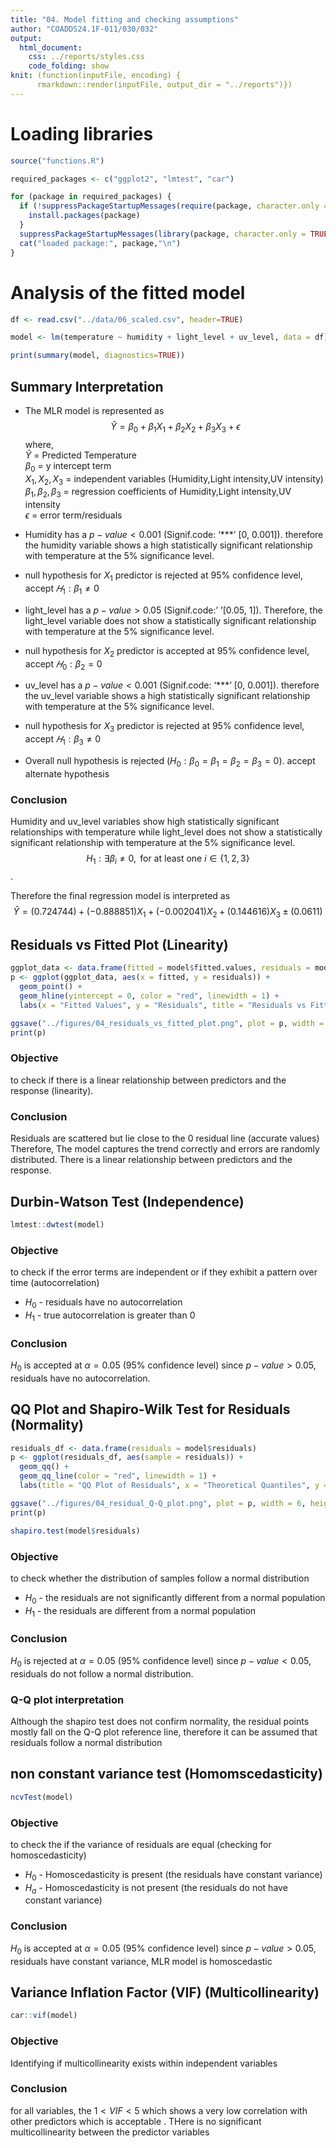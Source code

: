 ---
title: "04. Model fitting and checking assumptions"
author: "COADDS24.1F-011/030/032"
output: 
  html_document:
    css: ../reports/styles.css
    code_folding: show
knit: (function(inputFile, encoding) {
      rmarkdown::render(inputFile, output_dir = "../reports")})
---

# Loading libraries

```{r}
source("functions.R")

required_packages <- c("ggplot2", "lmtest", "car")

for (package in required_packages) {
  if (!suppressPackageStartupMessages(require(package, character.only = TRUE))) {
    install.packages(package)
  }
  suppressPackageStartupMessages(library(package, character.only = TRUE))
  cat("loaded package:", package,"\n")
}
```

# Analysis of the fitted model
```{r}
df <- read.csv("../data/06_scaled.csv", header=TRUE)

model <- lm(temperature ~ humidity + light_level + uv_level, data = df)

print(summary(model, diagnostics=TRUE))
```
## Summary Interpretation

* The MLR model is represented as $$\hat{Y} = \beta_0 + \beta_1 X_1 + \beta_2 X_2 + \beta_3 X_3 + \epsilon$$
where,\
$\hat{Y}$ = Predicted Temperature\
$\beta_0$ = y intercept term\
$X_1, X_2, X_3$ = independent variables (Humidity,Light intensity,UV intensity)\
$\beta_1, \beta_2, \beta_3$ =  regression coefficients of Humidity,Light intensity,UV intensity \
$\epsilon$ = error term/residuals

* Humidity has a $p-value < 0.001$ (Signif.code: '\*\*\*' [0, 0.001]). therefore the humidity variable shows a high statistically significant relationship with temperature at the 5% significance level.

* null hypothesis for $X_1$ predictor is rejected at 95% confidence level, accept $𝐻_1: \beta_1 ≠ 0$

* light_level has a $p-value > 0.05$ (Signif.code:' '[0.05, 1]). Therefore, the light_level variable does not show a statistically significant relationship with temperature at the 5% significance level.

* null hypothesis for $X_2$ predictor is accepted at 95% confidence level, accept $𝐻_0: \beta_2 = 0$

* uv_level has a $p-value < 0.001$ (Signif.code: '\*\*\*' [0, 0.001]). therefore the uv_level variable shows a high statistically significant relationship with temperature at the 5% significance level.

* null hypothesis for $X_3$ predictor is rejected at 95% confidence level, accept $𝐻_1: \beta_3 ≠ 0$

* Overall null hypothesis is rejected $(H_0: \beta_0 = \beta_1 = \beta_2 = \beta_3 = 0)$. accept alternate hypothesis

### Conclusion

Humidity and uv_level variables show high statistically significant relationships with temperature while light_level does not show a statistically significant relationship with temperature at the 5% significance level. $$H_1: \exists \beta_i \neq 0, \text{ for at least one } i \in \{1,2,3\}$$.

Therefore the final regression model is interpreted as $$\hat{Y} = (0.724744) + (-0.888851) X_1 + (-0.002041) X_2 + (0.144616) X_3 \pm (0.0611)$$

## Residuals vs Fitted Plot (Linearity)
```{r}
ggplot_data <- data.frame(fitted = model$fitted.values, residuals = model$residuals)
p <- ggplot(ggplot_data, aes(x = fitted, y = residuals)) +
  geom_point() +
  geom_hline(yintercept = 0, color = "red", linewidth = 1) +
  labs(x = "Fitted Values", y = "Residuals", title = "Residuals vs Fitted")

ggsave("../figures/04_residuals_vs_fitted_plot.png", plot = p, width = 6, height = 4, dpi = 300)
print(p)
```

### Objective
to check if there is a linear relationship between predictors and the response (linearity).

### Conclusion
Residuals are scattered but lie close to the 0 residual line (accurate values)\
Therefore, The model captures the trend correctly and errors are randomly distributed. There is a linear relationship between predictors and the response.

## Durbin-Watson Test (Independence)
```{r}
lmtest::dwtest(model)
```

### Objective

to check if the error terms are independent or if they exhibit a pattern over time (autocorrelation)

* $H_0$ - residuals have no autocorrelation
* $H_1$ - true autocorrelation is greater than 0

### Conclusion

$H_0$ is accepted at $\alpha = 0.05$ (95% confidence level) since $p-value > 0.05$, residuals have no autocorrelation.

## QQ Plot and Shapiro-Wilk Test for Residuals (Normality)
```{r}
residuals_df <- data.frame(residuals = model$residuals)
p <- ggplot(residuals_df, aes(sample = residuals)) +
  geom_qq() +
  geom_qq_line(color = "red", linewidth = 1) +
  labs(title = "QQ Plot of Residuals", x = "Theoretical Quantiles", y = "Sample Quantiles")

ggsave("../figures/04_residual_Q-Q_plot.png", plot = p, width = 6, height = 4, dpi = 300)
print(p)

shapiro.test(model$residuals)
```

### Objective

to check whether the distribution of samples follow a normal distribution\

* $H_0$ - the residuals are not significantly different from a normal population
* $H_1$ - the residuals are different from a normal population

### Conclusion

$H_0$ is rejected at $\alpha = 0.05$ (95% confidence level) since $p-value < 0.05$, residuals do not follow a normal distribution.

### Q-Q plot interpretation
Although the shapiro test does not confirm normality, the residual points mostly fall on the Q-Q plot reference line, therefore it can be assumed that residuals follow a normal distribution

## non constant variance test (Homomscedasticity)
```{r}
ncvTest(model)
```

### Objective

to check the if the variance of residuals are equal (checking for homoscedasticity)\

* $H_0$ - Homoscedasticity is present (the residuals have constant variance)
* $H_a$ - Homoscedasticity is not present (the residuals do not have constant variance)

### Conclusion

$H_0$ is accepted at $\alpha = 0.05$ (95% confidence level) since $p-value > 0.05$, residuals have constant variance, MLR model is homoscedastic

## Variance Inflation Factor (VIF) (Multicollinearity)
```{r}
car::vif(model)
```

### Objective

Identifying if multicollinearity exists within independent variables

### Conclusion

for all variables, the $1<VIF<5$ which shows a very low correlation with other predictors which is acceptable . THere is no significant multicollinearity between the predictor variables

